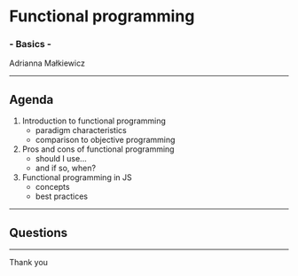 



<Head>
  <title>Functional programming</title>
</Head>

# Functional programming
### - Basics -

Adrianna Małkiewicz

---

## Agenda

<ol>
  <Appear>
    <li>
        Introduction to functional programming
        <ul>
            <li>
                paradigm characteristics
            </li>
            <li>
                comparison to objective programming
            </li>
        </ul>
    </li>
    <li>
        Pros and cons of functional programming
        <ul>
            <li>
                should I use...
            </li>
            <li>
                and if so, when?
            </li>
        </ul>
    </li>
    <li>
        Functional programming in JS
        <ul>
            <li>
                concepts
            </li>
            <li>
                best practices
            </li>
        </ul>
    </li>
  </Appear>
</ol>

---

## Questions

---

Thank you
